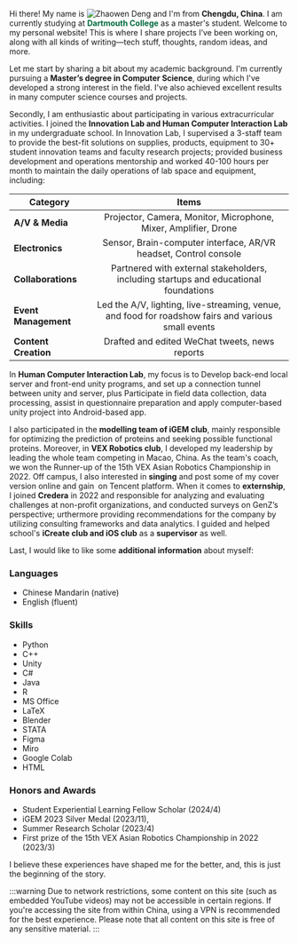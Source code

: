 
Hi there! My name is ![Zhaowen Deng](/image/5-mini.gif) and I'm from **Chengdu, China**. I am currently studying at **<span style="color:#00693e; font-weight:bold">Dartmouth College</span>** as a master's student. Welcome to my personal website! This is where I share projects I’ve been working on, along with all kinds of writing—tech stuff, thoughts, random ideas, and more.

Let me start by sharing a bit about my academic background. I'm currently pursuing a **Master’s degree in Computer Science**, during which I've developed a strong interest in the field. I've also achieved excellent results in many computer science courses and projects.

Secondly, I am enthusiastic about participating in various extracurricular activities. I joined the **Innovation Lab and Human Computer Interaction Lab** in my undergraduate school. In Innovation Lab, I supervised a 3-staff team to provide the best-fit solutions on supplies, products, equipment to 30+ student innovation teams and faculty research projects; provided business development and operations mentorship and worked 40-100 hours per month to maintain the daily operations of lab space and equipment, including:

| **Category**                | **Items**                                             |
|-----------------------------|:-------------------------------------------------------:|
| **A/V & Media**             | Projector, Camera, Monitor, Microphone, Mixer, Amplifier, Drone |
| **Electronics**             | Sensor, Brain-computer interface, AR/VR headset, Control console |
| **Collaborations**          | Partnered with external stakeholders, including startups and educational foundations |
| **Event Management**        | Led the A/V, lighting, live-streaming, venue, and food for roadshow fairs and various small events |
| **Content Creation**        | Drafted and edited WeChat tweets, news reports |

In **Human Computer Interaction Lab**, my focus is to Develop back-end local server and front-end unity programs, and set up a connection tunnel between unity and server, plus Participate in field data collection, data processing, assist in questionnaire preparation and apply computer-based unity project into Android-based app.

I also participated in the **modelling team of iGEM club**, mainly responsible for optimizing the prediction of proteins and seeking possible functional proteins. Moreover, in **VEX Robotics club**, I developed my leadership by leading the whole team competing in Macao, China. As the team's coach, we won the Runner-up of the 15th VEX Asian Robotics Championship in 2022. Off campus, I also interested in **singing** and post some of my cover version online and gain&nbsp;<strong style="color:#ab8ae3"> <CountUp end={370200} format="standard" plus={true} duration={5000} suffix=" plays" client:visible highlight/> </strong> 
on Tencent platform. When it comes to **externship**, I joined **Credera** in 2022 and responsible for analyzing and evaluating challenges at non-profit organizations, and conducted surveys on GenZ’s perspective; urthermore providing recommendations for the company by utilizing consulting frameworks and data analytics. I guided and helped school's **iCreate club and iOS club** as a **supervisor** as well.

Last, I would like to like some **additional information** about myself:

### Languages
- Chinese Mandarin (native)
- English (fluent)

### Skills
- Python
- C++
- Unity
- C#
- Java
- R
- MS Office
- LaTeX
- Blender
- STATA
- Figma
- Miro
- Google Colab
- HTML

### Honors and Awards
- Student Experiential Learning Fellow Scholar (2024/4)
- iGEM 2023 Silver Medal (2023/11),
- Summer Research Scholar (2023/4)
- First prize of the 15th VEX Asian Robotics Championship in 2022 (2023/3)


I believe these experiences have shaped me for the better, and, this is just the beginning of the story.

:::warning
Due to network restrictions, some content on this site (such as embedded YouTube videos) may not be accessible in certain regions. If you're accessing the site from within China, using a VPN is recommended for the best experience. Please note that all content on this site is free of any sensitive material.
:::